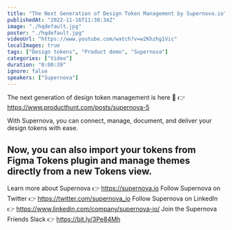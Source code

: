 ```yaml
---
title: "The Next Generation of Design Token Management by Supernova.io"
publishedAt: "2022-11-16T11:38:34Z"
image: "./hqdefault.jpg"
poster: "./hqdefault.jpg"
videoUrl: "https://www.youtube.com/watch?v=w2Khzhg1Vic"
localImages: true
tags: ["Design tokens", "Product demo", "Supernova"]
categories: ["Video"]
duration: "0:00:39"
ignore: false
speakers: ["Supernova"]
---
```


The next generation of design token management is here 🎉
👉 https://www.producthunt.com/posts/supernova-5

With Supernova, you can connect, manage, document, and deliver your design tokens with ease.

## Now, you can also import your tokens from Figma Tokens plugin and manage themes directly from a new Tokens view.

Learn more about Supernova 👉 https://supernova.io
Follow Supernova on Twitter 👉 https://twitter.com/supernova_io
Follow Supernova on LinkedIn 👉 https://www.linkedin.com/company/supernova-io/
Join the Supernova Friends Slack 👉 https://bit.ly/3Pe84Mh

